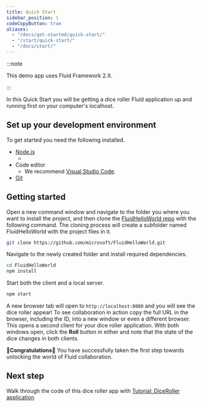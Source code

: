 ```yaml
---
title: Quick Start
sidebar_position: 1
codeCopyButton: true
aliases:
  - "/docs/get-started/quick-start/"
  - "/start/quick-start/"
  - "/docs/start/"
---
```



:::note

This demo app uses Fluid Framework 2.X.

:::

In this Quick Start you will be getting a dice roller Fluid application up and running first on your computer's
localhost.

<LegacyDiceRollerSample />

## Set up your development environment

To get started you need the following installed.

-   [Node.js](https://nodejs.org/en/download)
    - <NodeVersions />
-   Code editor
    - We recommend [Visual Studio Code](https://code.visualstudio.com/).
-   [Git](https://git-scm.com/downloads)

## Getting started

Open a new command window and navigate to the folder you where you want to install the project, and then clone the
[FluidHelloWorld repo](https://github.com/microsoft/FluidHelloWorld) with the following command. The cloning process
will create a subfolder named FluidHelloWorld with the project files in it.

```bash
git clone https://github.com/microsoft/FluidHelloWorld.git
```

Navigate to the newly created folder and install required dependencies.

```bash
cd FluidHelloWorld
npm install
```

Start both the client and a local server.

```bash
npm start
```

A new browser tab will open to `http://localhost:8080` and you will see the dice roller appear! To see collaboration in
action copy the full URL in the browser, including the ID, into a new window or even a different browser. This opens a
second client for your dice roller application. With both windows open, click the **Roll** button in either and note
that the state of the dice changes in both clients.


🥳**Congratulations**🎉 You have successfully taken the first step towards unlocking the world of Fluid collaboration.

## Next step

Walk through the code of this dice roller app with [Tutorial: DiceRoller application](./tutorial)
